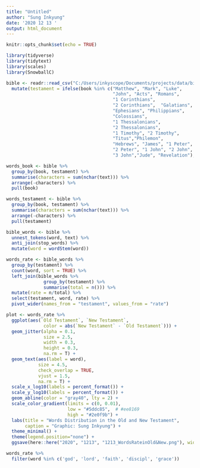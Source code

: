 ```yaml
---
title: "Untitled"
author: "Sung Inkyung"
date: '2020 12 13 '
output: html_document
---
```


```r
knitr::opts_chunk$set(echo = TRUE)
```

```r
library(tidyverse)
library(tidytext)
library(scales)
library(SnowballC)
```


```r
bible <- readr::read_csv("C:/Users/inkyscope/Documents/projects/data/bible_kjv_new.csv") %>% 
  mutate(testament = ifelse(book %in% c("Matthew", "Mark", "Luke",
                                        "John", "Acts", "Romans", 
                                        "1 Corinthians", 
                                        "2 Corinthians",  "Galatians",
                                        "Ephesians", "Philippians",
                                        "Colossians", 
                                        "1 Thessalonians",
                                        "2 Thessalonians", 
                                        "1 Timothy", "2 Timothy",
                                        "Titus","Philemon",
                                        "Hebrews", "James", "1 Peter",
                                        "2 Peter", "1 John", "2 John",
                                        "3 John","Jude", "Revelation"), "New Testament", "Old Testament"))
```


```r
words_book <- bible %>% 
  group_by(book, testament) %>% 
  summarise(characters = sum(nchar(text))) %>% 
  arrange(-characters) %>% 
  pull(book)

words_testament <- bible %>% 
  group_by(book, testament) %>% 
  summarise(characters = sum(nchar(text))) %>% 
  arrange(-characters) %>% 
  pull(testament)
```


```r
bible_words <- bible %>% 
  unnest_tokens(word, text) %>% 
  anti_join(stop_words) %>% 
  mutate(word = wordStem(word))

words_rate <- bible_words %>% 
  group_by(testament) %>% 
  count(word, sort = TRUE) %>% 
  left_join(bible_words %>% 
              group_by(testament) %>% 
              summarise(total = n())) %>% 
  mutate(rate = n/total) %>% 
  select(testament, word, rate) %>% 
  pivot_wider(names_from = "testament", values_from = "rate") 

plot <- words_rate %>% 
  ggplot(aes(`Old Testament`, `New Testament`, 
              color = abs(`New Testament` - `Old Testament`))) +
  geom_jitter(alpha = 0.1, 
              size = 2.5, 
              width = 0.3, 
              height = 0.3,
              na.rm = T) +
  geom_text(aes(label = word), 
            size = 4.5,
            check_overlap = TRUE, 
            vjust = 1.5,
            na.rm = T) +
  scale_x_log10(labels = percent_format()) +
  scale_y_log10(labels = percent_format()) +
  geom_abline(color = "gray40", lty = 2) +
  scale_color_gradient(limits = c(0, 0.01), 
                       low = "#5ddc85",  # #ee8169
                       high = "#2e0f9b") +
  labs(title = "Words Distribution in the Old and New Testament",
       caption = "Graphic: Sung Inkyung") +
  theme_minimal() +
  theme(legend.position="none") +
  ggsave(here::here("2020", "1213", "1213_WordsRateinOld&New.png"), width = 18, height = 12, units = "cm")
```

```r
words_rate %>% 
  filter(word %in% c('god', 'lord', 'faith', 'discipl', 'grace'))
```

